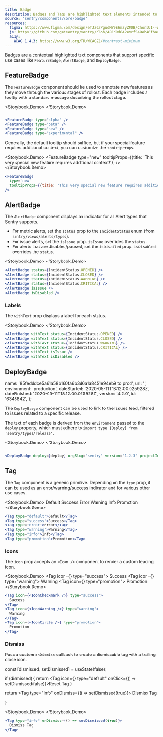 ```yaml
---
title: Badge
description: Badges and Tags are highlighted text elements intended to provide quick, at-a-glance contextual information such as status.
source: 'sentry/components/core/badge'
resources:
  figma: https://www.figma.com/design/eTJz6aPgudMY9E6mzyZU0B/ChonkUI--App-Components--WIP-?node-id=3574-5336
  js: https://github.com/getsentry/sentry/blob/481d8d642e9cf549eb46fbaac1d0527395e8b490/static/app/components/core/badge/index.tsx
  a11y:
    WCAG 1.4.3: https://www.w3.org/TR/WCAG22/#contrast-minimum
---
```






Badges are a contextual highlighted text components that support specific use cases like `FeatureBadge`, `AlertBadge`, and `DeployBadge`.

## FeatureBadge

The `FeatureBadge` component should be used to annotate new features as they move through the various stages of rollout. Each badge includes a tooltip with a standard message describing the rollout stage.

<Storybook.Demo>
  <FeatureBadge type="alpha" />
  <FeatureBadge type="beta" />
  <FeatureBadge type="new" />
  <FeatureBadge type="experimental" />
</Storybook.Demo>
```jsx import {FeatureBadge} from 'sentry/components/core/badge/featureBadge';

<FeatureBadge type="alpha" />
<FeatureBadge type="beta" />
<FeatureBadge type="new" />
<FeatureBadge type="experimental" />
```

Generally, the default tooltip should suffice, but if your special feature requires additional context, you can customize the `tooltipProps`.

<Storybook.Demo>
  <FeatureBadge
    type="new"
    tooltipProps={{title: 'This very special new feature requires additional context!'}}
  />
</Storybook.Demo>
```jsx
<FeatureBadge
  type="new"
  tooltipProps={{title: 'This very special new feature requires additional context!'}}
/>
```

## AlertBadge

The `AlertBadge` component displays an indicator for all Alert types that Sentry supports.

- For metric alerts, set the `status` prop to the `IncidentStatus` enum (from `sentry/views/alerts/types`).
- For issue alerts, set the `isIssue` prop. `isIssue` overrides the `status`.
- For alerts that are disabled/paused, set the `isDisabled` prop. `isDisabled` overrides the `status`.

<Storybook.Demo>
  <AlertBadge status={IncidentStatus.OPENED} />
  <AlertBadge status={IncidentStatus.CLOSED} />
  <AlertBadge status={IncidentStatus.WARNING} />
  <AlertBadge status={IncidentStatus.CRITICAL} />
  <AlertBadge isIssue />
  <AlertBadge isDisabled />
</Storybook.Demo>
```jsx import {AlertBadge} from 'sentry/components/core/badge/alertBadge';
<AlertBadge status={IncidentStatus.OPENED} />
<AlertBadge status={IncidentStatus.CLOSED} />
<AlertBadge status={IncidentStatus.WARNING} />
<AlertBadge status={IncidentStatus.CRITICAL} />
<AlertBadge isIssue />
<AlertBadge isDisabled />
```

### Labels

The `withText` prop displays a label for each status.

<Storybook.Demo>
  <AlertBadge withText status={IncidentStatus.OPENED} />
  <AlertBadge withText status={IncidentStatus.CLOSED} />
  <AlertBadge withText status={IncidentStatus.WARNING} />
  <AlertBadge withText status={IncidentStatus.CRITICAL} />
  <AlertBadge withText isIssue />
  <AlertBadge withText isDisabled />
</Storybook.Demo>
```jsx
<AlertBadge withText status={IncidentStatus.OPENED} />
<AlertBadge withText status={IncidentStatus.CLOSED} />
<AlertBadge withText status={IncidentStatus.WARNING} />
<AlertBadge withText status={IncidentStatus.CRITICAL} />
<AlertBadge withText isIssue />
<AlertBadge withText isDisabled />
```

## DeployBadge

  name: '85fedddce5a61a58b160fa6b3d6a1a8451e94eb9 to prod',
  url: '',
  environment: 'production',
  dateStarted: '2020-05-11T18:12:00.025928Z',
  dateFinished: '2020-05-11T18:12:00.025928Z',
  version: '4.2.0',
  id: '6348842',
};

The `DeployBadge` component can be used to link to the Issues feed, filtered to issues related to a specific release.

The text of each badge is derived from the `environment` passed to the `deploy` property, which must adhere to `import type {Deploy} from 'sentry/types/release'`.

<Storybook.Demo>
  <DeployBadge deploy={deploy} orgSlug="sentry" version="1.2.3" projectId={1} />
</Storybook.Demo>
```jsx import {DeployBadge} from 'sentry/components/core/badge/deployBadge';

<DeployBadge deploy={deploy} orgSlug="sentry" version="1.2.3" projectId={1} />
```

## Tag

The `Tag` component is a generic primitive. Depending on the `type` prop, it can be used as an error/warning/success indicator and for various other use cases.

<Storybook.Demo>
  <Tag type="default">Default</Tag>
  <Tag type="success">Success</Tag>
  <Tag type="error">Error</Tag>
  <Tag type="warning">Warning</Tag>
  <Tag type="info">Info</Tag>
  <Tag type="promotion">Promotion</Tag>
</Storybook.Demo>
```jsx
<Tag type="default">Default</Tag>
<Tag type="success">Success</Tag>
<Tag type="error">Error</Tag>
<Tag type="warning">Warning</Tag>
<Tag type="info">Info</Tag>
<Tag type="promotion">Promotion</Tag>
```

### Icons

The `icon` prop accepts an `<Icon />` component to render a custom leading icon.

<Storybook.Demo>
  <Tag icon={<IconCheckmark />} type="success">
    Success
  </Tag>
  <Tag icon={<IconWarning />} type="warning">
    Warning
  </Tag>
  <Tag icon={<IconCircle />} type="promotion">
    Promotion
  </Tag>
</Storybook.Demo>
```jsx
<Tag icon={<IconCheckmark />} type="success">
  Success
</Tag>
<Tag icon={<IconWarning />} type="warning">
  Warning
</Tag>
<Tag icon={<IconCircle />} type="promotion">
  Promotion
</Tag>
```

### Dismiss

Pass a custom `onDismiss` callback to create a dismissable tag with a trailing close icon.

  const [dismissed, setDismissed] = useState(false);

if (dismissed) {
return <Tag icon={<IconRefresh />} type="default" onClick={() => setDismissed(false)}>Reset Tag</Tag>
}

return <Tag type="info" onDismiss={() => setDismissed(true)}>
Dismiss Tag

  </Tag>
}

<Storybook.Demo>
  <DismissableTag />
</Storybook.Demo>
```jsx
<Tag type="info" onDismiss={() => setDismissed(true)}>
  Dismiss Tag
</Tag>
```

